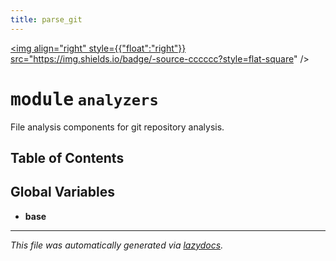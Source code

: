 ```yaml
---
title: parse_git
---
```


<a href="https://github.com/drothermel/%24%7BREPO%7D/blob/main/src/parse_git/analyzers.py"><img align="right" style={{"float":"right"}} src="https://img.shields.io/badge/-source-cccccc?style=flat-square" /></a>

# <kbd>module</kbd> `analyzers`
File analysis components for git repository analysis.


## Table of Contents



**Global Variables**
---------------
- **base**




---

_This file was automatically generated via [lazydocs](https://github.com/ml-tooling/lazydocs)._

